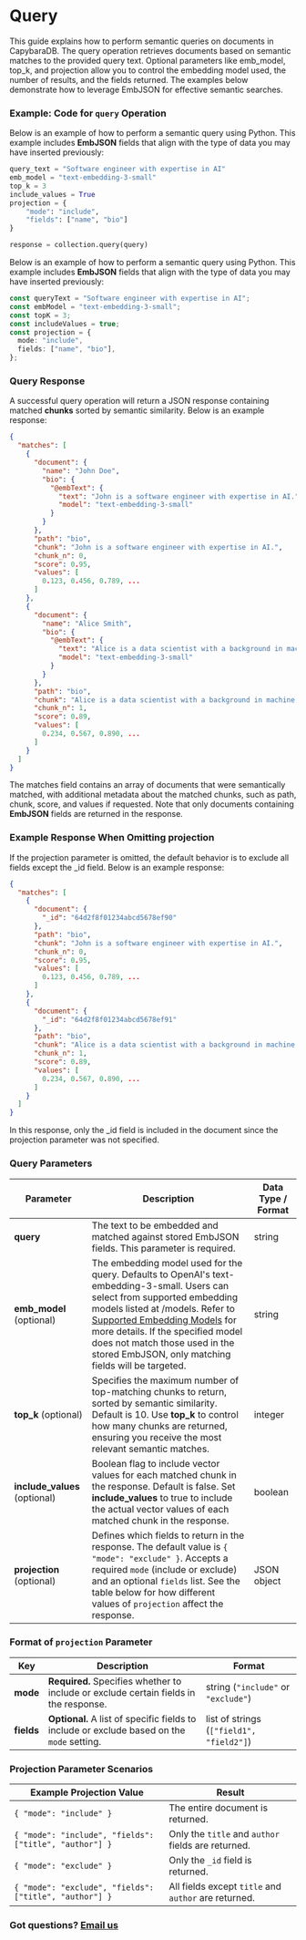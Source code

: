 
# Query

<LanguageToggle />

This guide explains how to perform semantic queries on documents in CapybaraDB. The query operation retrieves documents based on semantic matches to the provided query text. Optional parameters like emb_model, top_k, and projection allow you to control the embedding model used, the number of results, and the fields returned. The examples below demonstrate how to leverage EmbJSON for effective semantic searches.

### Example: Code for `query` Operation

<LanguageContent lang="python">

Below is an example of how to perform a semantic query using Python. This example includes **EmbJSON** fields that align with the type of data you may have inserted previously:

```python filename="Python" showLineNumbers
query_text = "Software engineer with expertise in AI"
emb_model = "text-embedding-3-small"
top_k = 3
include_values = True
projection = {
    "mode": "include",
    "fields": ["name", "bio"]
}

response = collection.query(query)
```

</LanguageContent>

<LanguageContent lang="typescript">

Below is an example of how to perform a semantic query using Python. This example includes **EmbJSON** fields that align with the type of data you may have inserted previously:

```typescript filename="TypeScript" showLineNumbers
const queryText = "Software engineer with expertise in AI";
const embModel = "text-embedding-3-small";
const topK = 3;
const includeValues = true;
const projection = {
  mode: "include",
  fields: ["name", "bio"],
};
```

</LanguageContent>

### Query Response

A successful query operation will return a JSON response containing matched **chunks** sorted by semantic similarity. Below is an example response:

```json filename="JSON" showLineNumbers
{
  "matches": [
    {
      "document": {
        "name": "John Doe",
        "bio": {
          "@embText": {
            "text": "John is a software engineer with expertise in AI.",
            "model": "text-embedding-3-small"
          }
        }
      },
      "path": "bio",
      "chunk": "John is a software engineer with expertise in AI.",
      "chunk_n": 0,
      "score": 0.95,
      "values": [
        0.123, 0.456, 0.789, ...
      ]
    },
    {
      "document": {
        "name": "Alice Smith",
        "bio": {
          "@embText": {
            "text": "Alice is a data scientist with a background in machine learning.",
            "model": "text-embedding-3-small"
          }
        }
      },
      "path": "bio",
      "chunk": "Alice is a data scientist with a background in machine learning.",
      "chunk_n": 1,
      "score": 0.89,
      "values": [
        0.234, 0.567, 0.890, ...
      ]
    }
  ]
}
```

The matches field contains an array of documents that were semantically matched, with additional metadata about the matched chunks, such as path, chunk, score, and values if requested. Note that only documents containing **EmbJSON** fields are returned in the response.

### Example Response When Omitting projection

If the projection parameter is omitted, the default behavior is to exclude all fields except the \_id field. Below is an example response:

```json filename="JSON" showLineNumbers
{
  "matches": [
    {
      "document": {
        "_id": "64d2f8f01234abcd5678ef90"
      },
      "path": "bio",
      "chunk": "John is a software engineer with expertise in AI.",
      "chunk_n": 0,
      "score": 0.95,
      "values": [
        0.123, 0.456, 0.789, ...
      ]
    },
    {
      "document": {
        "_id": "64d2f8f01234abcd5678ef91"
      },
      "path": "bio",
      "chunk": "Alice is a data scientist with a background in machine learning.",
      "chunk_n": 1,
      "score": 0.89,
      "values": [
        0.234, 0.567, 0.890, ...
      ]
    }
  ]
}
```

In this response, only the \_id field is included in the document since the projection parameter was not specified.

### Query Parameters

| Parameter                     | Description                                                                                                                                                                                                                                                                                                                        | Data Type / Format |
| ----------------------------- | ---------------------------------------------------------------------------------------------------------------------------------------------------------------------------------------------------------------------------------------------------------------------------------------------------------------------------------- | ------------------ |
| **query**                     | The text to be embedded and matched against stored EmbJSON fields. This parameter is required.                                                                                                                                                                                                                                     | string             |
| **emb_model** (optional)      | The embedding model used for the query. Defaults to OpenAI's text-embedding-3-small. Users can select from supported embedding models listed at /models. Refer to [Supported Embedding Models](#) for more details. If the specified model does not match those used in the stored EmbJSON, only matching fields will be targeted. | string             |
| **top_k** (optional)          | Specifies the maximum number of top-matching chunks to return, sorted by semantic similarity. Default is 10. Use **top_k** to control how many chunks are returned, ensuring you receive the most relevant semantic matches.                                                                                                       | integer            |
| **include_values** (optional) | Boolean flag to include vector values for each matched chunk in the response. Default is false. Set **include_values** to true to include the actual vector values of each matched chunk in the response.                                                                                                                          | boolean            |
| **projection** (optional)     | Defines which fields to return in the response. The default value is `{ "mode": "exclude" }`. Accepts a required `mode` (include or exclude) and an optional `fields` list. See the table below for how different values of `projection` affect the response.                                                                      | JSON object        |

<Callout type="info">

### Format of `projection` Parameter

| Key        | Description                                                                                | Format                                   |
| ---------- | ------------------------------------------------------------------------------------------ | ---------------------------------------- |
| **mode**   | **Required.** Specifies whether to include or exclude certain fields in the response.      | string (`"include"` or `"exclude"`)      |
| **fields** | **Optional.** A list of specific fields to include or exclude based on the `mode` setting. | list of strings (`["field1", "field2"]`) |

### Projection Parameter Scenarios

| Example Projection Value                               | Result                                               |
| ------------------------------------------------------ | ---------------------------------------------------- |
| `{ "mode": "include" }`                                | The entire document is returned.                     |
| `{ "mode": "include", "fields": ["title", "author"] }` | Only the `title` and `author` fields are returned.   |
| `{ "mode": "exclude" }`                                | Only the `_id` field is returned.                    |
| `{ "mode": "exclude", "fields": ["title", "author"] }` | All fields except `title` and `author` are returned. |

</Callout>

### Got questions? [Email us](mailto:hello@capybaradb.co)
